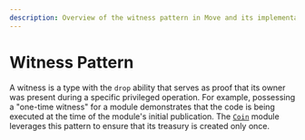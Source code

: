```yaml
---
description: Overview of the witness pattern in Move and its implementation.
---
```


# Witness Pattern

A witness is a type with the `drop` ability that serves as proof that its owner was present during a specific privileged operation.
For example, possessing a "one-time witness" for a module demonstrates that the code is being executed at the time of the module's initial publication.
The [`Coin`](../../../../references/framework/iota-framework/coin.mdx) module leverages this pattern to ensure that its treasury is created only once.

```move file=<rootDir>/docs/examples/move/move-overview/patterns/witness.move
```

<Quiz questions={questions} />